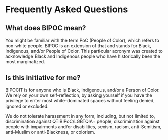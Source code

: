 # Frequently Asked Questions

## What does BIPOC mean?
You might be familiar with the term PoC (People of Color), which refers to non-white people. BIPOC is an extension of that and stands for Black, Indigenous, and/or People of Color. This particular acronym was created to acknowledge Black and Indigenous people who have historically been the most marginalized.

## Is this initiative for me?
BIPOCIT is for anyone who is Black, Indigenous, and/or a Person of Color. We rely on your own self-reflection, by asking yourself if you have the privilege to enter most white-dominated spaces without feeling denied, ignored or excluded.

We do not tolerate harassment in any form, including, but not limited to, discrimination against QTIBIPoC/LGBTQIA+ people, discrimination against people with impairments and/or disabilities, sexism, racism, anti-Semitism, anti-Muslim or anti-Blackness, or colorism.